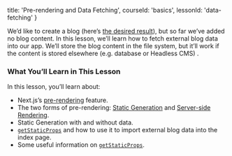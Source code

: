 
  title: 'Pre-rendering and Data Fetching',
  courseId: 'basics',
  lessonId: 'data-fetching'
}

We’d like to create a blog (here’s [the desired result](https://next-learn-starter.now.sh/)), but so far we’ve added no blog content. In this lesson, we’ll learn how to fetch external blog data into our app. We’ll store the blog content in the file system, but it’ll work if the content is stored elsewhere (e.g. database or Headless CMS) .

### What You’ll Learn in This Lesson

In this lesson, you’ll learn about:

- Next.js’s [pre-rendering](/docs/basic-features/pages#pre-rendering) feature.
- The two forms of pre-rendering: [Static Generation](/docs/basic-features/pages#static-generation-recommended) and [Server-side Rendering](/docs/basic-features/pages#server-side-rendering).
- Static Generation with and without data.
- [`getStaticProps`](/docs/basic-features/data-fetching#getstaticprops-static-generation) and how to use it to import external blog data into the index page.
- Some useful information on [`getStaticProps`](/docs/basic-features/data-fetching#getstaticprops-static-generation).

